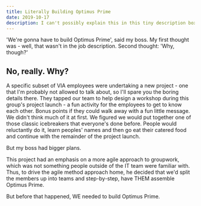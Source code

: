 ```yaml
---
title: Literally Building Optimus Prime
date: 2019-10-17
description: I can't possibly explain this in this tiny description box. Just click on title and things will make more sense, I promise.
---
```


'We're gonna have to build Optimus Prime', said my boss. My first thought was - well, that wasn't in the job description. Second thought: 'Why, though?'

## No, really. Why?

A specific subset of VIA employees were undertaking a new project - one that I'm probably not allowed to talk about, so I'll spare you the boring details there. They tapped our team to help design a workshop during this group's project launch - a fun activity for the employees to get to know each other. Bonus points if they could walk away with a fun little message. We didn't think much of it at first. We figured we would put together one of those classic icebreakers that everyone's done before. People would reluctantly do it, learn peoples' names and then go eat their catered food and continue with the remainder of the project launch. 

But my boss had bigger plans. 

This project had an emphasis on a more agile approach to groupwork, which was not something people outside of the IT team were familiar with. Thus, to drive the agile method approach home, he decided that we'd split the members up into teams and step-by-step, have THEM assemble Optimus Prime. 

But before that happened, WE needed to build Optimus Prime. 

